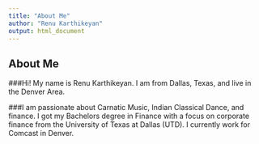 ```yaml
---
title: "About Me"
author: "Renu Karthikeyan"
output: html_document
---
```

## About Me

###Hi! My name is Renu Karthikeyan. I am from Dallas, Texas, and live in the Denver Area. 

###I am passionate about Carnatic Music, Indian Classical Dance, and finance. I got my Bachelors degree in Finance with a focus on corporate finance from the University of Texas at Dallas (UTD). I currently work for Comcast in Denver. 



